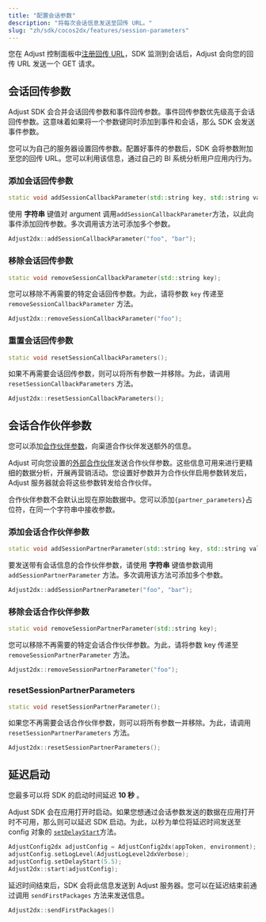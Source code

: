 ```yaml
---
title: "配置会话参数"
description: "将每次会话信息发送至回传 URL。"
slug: "zh/sdk/cocos2dx/features/session-parameters"
---
```


您在 Adjust 控制面板中[注册回传 URL](https://help.adjust.com/zh/article/recommended-placeholders-callbacks)，SDK 监测到会话后，Adjust 会向您的回传 URL 发送一个 GET 请求。

## 会话回传参数

<Callout type="note">

Adjust SDK 会合并会话回传参数和事件回传参数。事件回传参数优先级高于会话回传参数。这意味着如果将一个参数键同时添加到事件和会话，那么 SDK 会发送事件参数。

</Callout>

您可以为自己的服务器设置回传参数。配置好事件的参数后，SDK 会将参数附加至您的回传 URL。您可以利用该信息，通过自己的 BI 系统分析用户应用内行为。

### 添加会话回传参数

<CodeBlock title="方法签名">

```cpp
static void addSessionCallbackParameter(std::string key, std::string value);
```

</CodeBlock>

使用 **字符串** 键值对 argument 调用`addSessionCallbackParameter`方法，以此向事件添加回传参数。多次调用该方法可添加多个参数。

```cpp
Adjust2dx::addSessionCallbackParameter("foo", "bar");
```

### 移除会话回传参数

<CodeBlock title="方法签名">

```cpp
static void removeSessionCallbackParameter(std::string key);
```

</CodeBlock>

您可以移除不再需要的特定会话回传参数。为此，请将参数 `key` 传递至 `removeSessionCallbackParameter` 方法。

```cpp
Adjust2dx::removeSessionCallbackParameter("foo");
```

### 重置会话回传参数

<CodeBlock title="方法签名">

```cpp
static void resetSessionCallbackParameters();
```

</CodeBlock>

如果不再需要会话回传参数，则可以将所有参数一并移除。为此，请调用 `resetSessionCallbackParameters` 方法。

```cpp
Adjust2dx::resetSessionCallbackParameters();
```

## 会话合作伙伴参数

您可以添加[合作伙伴参数](https://help.adjust.com/zh/article/data-sharing-ad-network#map-parameters)，向渠道合作伙伴发送额外的信息。

Adjust 可向您设置的[外部合作伙伴](https://help.adjust.com/zh/article/integrated-partners)发送合作伙伴参数。这些信息可用来进行更精细的数据分析，开展再营销活动。您设置好参数并为合作伙伴启用参数转发后，Adjust 服务器就会将这些参数转发给合作伙伴。

<Callout type="note">

合作伙伴参数不会默认出现在原始数据中。您可以添加`{partner_parameters}`占位符，在同一个字符串中接收参数。

</Callout>

### 添加会话合作伙伴参数

<CodeBlock title="方法签名">

```cpp
static void addSessionPartnerParameter(std::string key, std::string value);
```

</CodeBlock>

要发送带有会话信息的合作伙伴参数，请使用 **字符串** 键值参数调用 `addSessionPartnerParameter` 方法。多次调用该方法可添加多个参数。

```cpp
Adjust2dx::addSessionPartnerParameter("foo", "bar");
```

### 移除会话合作伙伴参数

<CodeBlock title="方法签名">

```cpp
static void removeSessionPartnerParameter(std::string key);
```

</CodeBlock>

您可以移除不再需要的特定会话合作伙伴参数。为此，请将参数 key 传递至 `removeSessionPartnerParameter` 方法。

```cpp
Adjust2dx::removeSessionPartnerParameter("foo");
```

### resetSessionPartnerParameters

<CodeBlock title="方法签名">

```cpp
static void resetSessionPartnerParameter();
```

</CodeBlock>

如果您不再需要会话合作伙伴参数，则可以将所有参数一并移除。为此，请调用 `resetSessionPartnerParameters` 方法。

```cpp
Adjust2dx::resetSessionPartnerParameters();
```

## 延迟启动

<Callout type="note">

您最多可以将 SDK 的启动时间延迟 **10 秒** 。

</Callout>

Adjust SDK 会在应用打开时启动。如果您想通过会话参数发送的数据在应用打开时不可用，那么则可以延迟 SDK 启动。为此，以秒为单位将延迟时间发送至 config 对象的 [`setDelayStart`](/zh/sdk/cocos2dx/configuration#delay-the-start-of-the-sdk)方法。

```cpp
AdjustConfig2dx adjustConfig = AdjustConfig2dx(appToken, environment);
adjustConfig.setLogLevel(AdjustLogLevel2dxVerbose);
adjustConfig.setDelayStart(5.5);
Adjust2dx::start(adjustConfig);
```

延迟时间结束后，SDK 会将此信息发送到 Adjust 服务器。您可以在延迟结束前通过调用 `sendFirstPackages` 方法来发送信息。

```cpp
Adjust2dx::sendFirstPackages()
```
